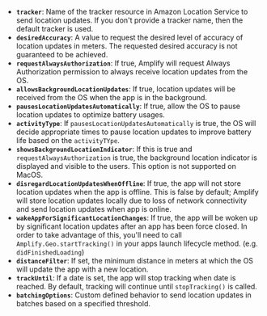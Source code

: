 * **`tracker`**: Name of the tracker resource in Amazon Location Service to send location updates.  If you don't provide a tracker name, then the default tracker is used.
* **`desiredAccuracy`**: A value to request the desired level of accuracy of location updates in meters.  The requested desired accuracy is not guaranteed to be achieved.
* **`requestAlwaysAuthorization`**: If true, Amplify will request Always Authorization permission to always receive location updates from the OS.
* **`allowsBackgroundLocationUpdates`**: If true, location updates will be received from the OS when the app is in the background.
* **`pausesLocationUpdatesAutomatically`**: If true, allow the OS to pause location updates to optimize battery usages.
* **`activityType`**: If `pausesLocationUpdatesAutomatically` is true, the OS will decide appropriate times to pause location updates to improve battery life based on the `activityTYpe`.
* **`showsBackgroundLocationIndicator`**: If this is true and `requestAlwaysAuthorization` is true, the background location indicator is displayed and visible to the users.  This option is not supported on MacOS.
* **`disregardLocationUpdatesWhenOffline`**: If true, the app will not store location updates when the app is offline. This is false by default; Amplify will store location updates locally due to loss of network connectivity and send location updates when app is online.
* **`wakeAppForSignificantLocationChanges`**: If true, the app will be woken up by significant location updates after an app has been force closed. In order to take advantage of this, you'll need to call `Amplify.Geo.startTracking()` in your apps launch lifecycle method. (e.g. `didFinishedLoading`)
* **`distanceFilter`**: If set, the minimum distance in meters at which the OS will update the app with a new location.
* **`trackUntil`**: If a date is set, the app will stop tracking when date is reached. By default, tracking will continue until `stopTracking()` is called.
* **`batchingOptions`**: Custom defined behavior to send location updates in batches based on a specified threshold.